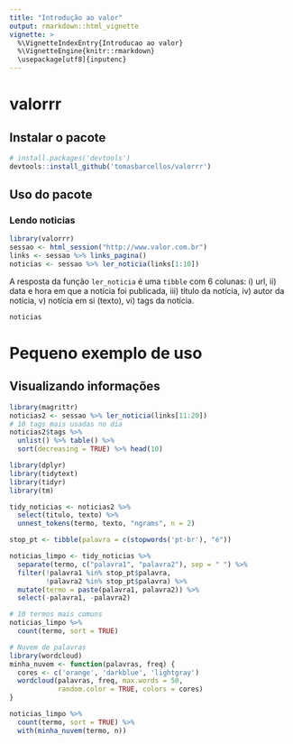 ```yaml
---
title: "Introdução ao valor"
output: rmarkdown::html_vignette
vignette: >
  %\VignetteIndexEntry{Introducao ao valor}
  %\VignetteEngine{knitr::rmarkdown}
  \usepackage[utf8]{inputenc}
---
```


# valorrr

## Instalar o pacote

```r
# install.packages('devtools')
devtools::install_github('tomasbarcellos/valorrr')
```

## Uso do pacote


### Lendo noticias

```r
library(valorrr)
sessao <- html_session("http://www.valor.com.br")
links <- sessao %>% links_pagina()
noticias <- sessao %>% ler_noticia(links[1:10])
```

A resposta da função `ler_noticia` é uma `tibble` com 6 colunas:
i) url,
ii) data e hora em que a notícia foi publicada,
iii) título da notícia,
iv) autor da notícia,
v) notícia em si (texto),
vi) tags da notícia.

```r
noticias
```

# Pequeno exemplo de uso

## Visualizando informações

```r
library(magrittr)
noticias2 <- sessao %>% ler_noticia(links[11:20])
# 10 tags mais usadas no dia
noticias2$tags %>% 
  unlist() %>% table() %>%
  sort(decreasing = TRUE) %>% head(10)
```

```r
library(dplyr)
library(tidytext)
library(tidyr)
library(tm)

tidy_noticias <- noticias2 %>% 
  select(titulo, texto) %>% 
  unnest_tokens(termo, texto, "ngrams", n = 2)

stop_pt <- tibble(palavra = c(stopwords('pt-br'), "é"))

noticias_limpo <- tidy_noticias %>% 
  separate(termo, c("palavra1", "palavra2"), sep = " ") %>% 
  filter(!palavra1 %in% stop_pt$palavra,
         !palavra2 %in% stop_pt$palavra) %>% 
  mutate(termo = paste(palavra1, palavra2)) %>% 
  select(-palavra1, -palavra2)

# 10 termos mais comuns
noticias_limpo %>% 
  count(termo, sort = TRUE)

# Nuvem de palavras
library(wordcloud)
minha_nuvem <- function(palavras, freq) {
  cores <- c('orange', 'darkblue', 'lightgray')
  wordcloud(palavras, freq, max.words = 50,
            random.color = TRUE, colors = cores)
}
```


```r
noticias_limpo %>% 
  count(termo, sort = TRUE) %>% 
  with(minha_nuvem(termo, n))
```

